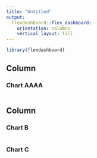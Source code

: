 ```yaml
---
title: "Untitled"
output: 
  flexdashboard::flex_dashboard:
    orientation: columns
    vertical_layout: fill
---
```


```r
library(flexdashboard)
```

Column {data-width=650}
-----------------------------------------------------------------------

### Chart AAAA

```r

```

Column {data-width=350}
-----------------------------------------------------------------------

### Chart B

```r

```

### Chart C

```r

```


